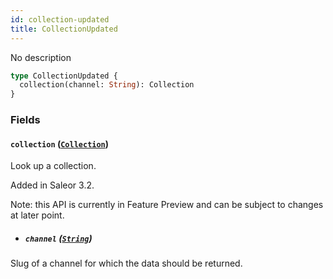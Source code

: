 ```yaml
---
id: collection-updated
title: CollectionUpdated
---
```


No description

```graphql
type CollectionUpdated {
  collection(channel: String): Collection
}
```

### Fields

#### `collection` ([`Collection`](../../../developer/api-reference/objects/collection))

Look up a collection.

Added in Saleor 3.2.

Note: this API is currently in Feature Preview and can be subject to changes at later point.

- ##### `channel` ([`String`](../../../developer/api-reference/scalars/string))

Slug of a channel for which the data should be returned.
